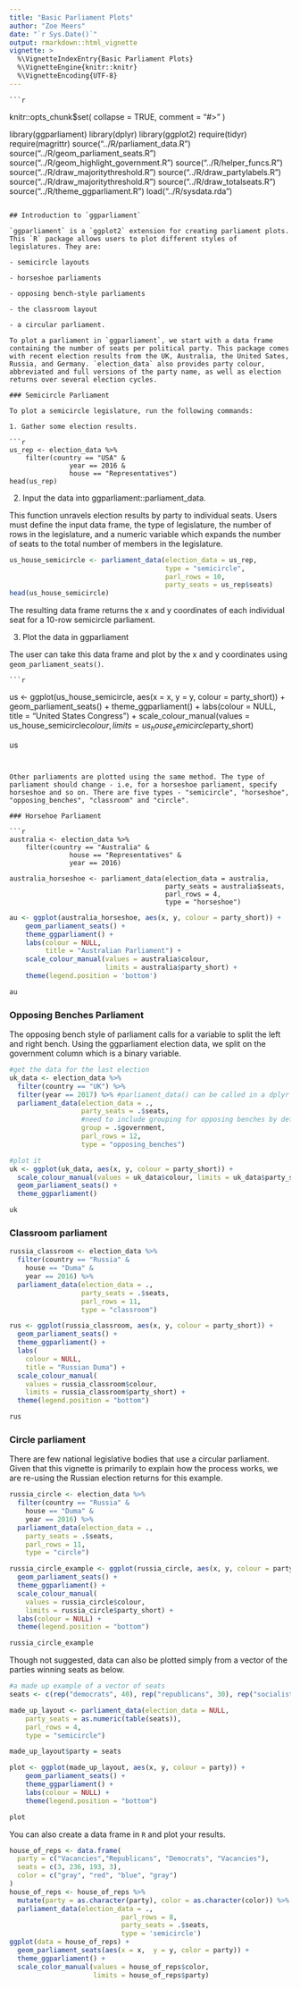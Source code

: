 ```yaml
---
title: "Basic Parliament Plots"
author: "Zoe Meers"
date: "`r Sys.Date()`"
output: rmarkdown::html_vignette
vignette: >
  %\VignetteIndexEntry{Basic Parliament Plots}
  %\VignetteEngine{knitr::knitr}
  %\VignetteEncoding{UTF-8}
---
```

    
    ```r
knitr::opts_chunk$set(
    collapse = TRUE,
    comment = "#>"
)

library(ggparliament)
library(dplyr)
library(ggplot2)
require(tidyr)
require(magrittr)
source("../R/parliament_data.R")
source("../R/geom_parliament_seats.R")
source("../R/geom_highlight_government.R")
source("../R/helper_funcs.R")
source("../R/draw_majoritythreshold.R")
source("../R/draw_partylabels.R")
source("../R/draw_majoritythreshold.R")
source("../R/draw_totalseats.R")
source("../R/theme_ggparliament.R")
load("../R/sysdata.rda")
```

## Introduction to `ggparliament`

`ggparliament` is a `ggplot2` extension for creating parliament plots. This `R` package allows users to plot different styles of legislatures. They are:
    
- semicircle layouts 

- horseshoe parliaments

- opposing bench-style parliaments

- the classroom layout

- a circular parliament.

To plot a parliament in `ggparliament`, we start with a data frame containing the number of seats per political party. This package comes with recent election results from the UK, Australia, the United Sates, Russia, and Germany. `election_data` also provides party colour, abbreviated and full versions of the party name, as well as election returns over several election cycles.

### Semicircle Parliament

To plot a semicircle legislature, run the following commands:
    
1. Gather some election results.

```r
us_rep <- election_data %>%
    filter(country == "USA" &
               year == 2016 &
               house == "Representatives")
head(us_rep)
```

2. Input the data into ggparliament::parliament_data.

This function unravels election results by party to individual seats. Users must define the input data frame, the type of legislature, the number of rows in the legislature, and a numeric variable which expands the number of seats to the total number of members in the legislature.

```r
us_house_semicircle <- parliament_data(election_data = us_rep,
                                       type = "semicircle",
                                       parl_rows = 10,
                                       party_seats = us_rep$seats)
head(us_house_semicircle)
```

The resulting data frame returns the x and y coordinates of each individual seat for a 10-row semicircle parliament. 

3. Plot the data in ggparliament

The user can take this data frame and plot by the x and y coordinates using `geom_parliament_seats()`. 
    
    ```r
us <- ggplot(us_house_semicircle, aes(x = x, y = y, colour = party_short)) +
    geom_parliament_seats() + 
    theme_ggparliament() +
    labs(colour = NULL, 
         title = "United States Congress") +
    scale_colour_manual(values = us_house_semicircle$colour, 
                        limits = us_house_semicircle$party_short) 

us
```


Other parliaments are plotted using the same method. The type of parliament should change - i.e, for a horseshoe parliament, specify horseshoe and so on. There are five types - "semicircle", "horseshoe", "opposing_benches", "classroom" and "circle".

### Horsehoe Parliament

```r
australia <- election_data %>%
    filter(country == "Australia" &
               house == "Representatives" &
               year == 2016) 

australia_horseshoe <- parliament_data(election_data = australia,
                                       party_seats = australia$seats,
                                       parl_rows = 4,
                                       type = "horseshoe")
```

```r
au <- ggplot(australia_horseshoe, aes(x, y, colour = party_short)) +
    geom_parliament_seats() + 
    theme_ggparliament() +
    labs(colour = NULL, 
         title = "Australian Parliament") +
    scale_colour_manual(values = australia$colour, 
                        limits = australia$party_short) + 
    theme(legend.position = 'bottom')

au
```

### Opposing Benches Parliament

The opposing bench style of parliament calls for a variable to split the left and right bench. Using the ggparliament election data, we split on the government column which is a binary variable.


```r
#get the data for the last election
uk_data <- election_data %>%
  filter(country == "UK") %>%
  filter(year == 2017) %>% #parliament_data() can be called in a dplyr chain.
  parliament_data(election_data = ., 
                  party_seats = .$seats,
                  #need to include grouping for opposing benches by definition
                  group = .$government,
                  parl_rows = 12,
                  type = "opposing_benches")

#plot it
uk <- ggplot(uk_data, aes(x, y, colour = party_short)) +
  scale_colour_manual(values = uk_data$colour, limits = uk_data$party_short) +
  geom_parliament_seats() +
  theme_ggparliament()

uk

```

### Classroom parliament

```r
russia_classroom <- election_data %>%
  filter(country == "Russia" &
    house == "Duma" &
    year == 2016) %>% 
  parliament_data(election_data = .,
                  party_seats = .$seats,
                  parl_rows = 11,
                  type = "classroom")
```

```r
rus <- ggplot(russia_classroom, aes(x, y, colour = party_short)) +
  geom_parliament_seats() +
  theme_ggparliament() +
  labs(
    colour = NULL,
    title = "Russian Duma") +
  scale_colour_manual(
    values = russia_classroom$colour,
    limits = russia_classroom$party_short) +
  theme(legend.position = "bottom")

rus
```


### Circle parliament

There are few national legislative bodies that use a circular parliament. Given that this vignette is primarily to explain how the process works, we are re-using the Russian election returns for this example.

```r
russia_circle <- election_data %>%
  filter(country == "Russia" &
    house == "Duma" &
    year == 2016) %>% 
  parliament_data(election_data = .,
    party_seats = .$seats,
    parl_rows = 11,
    type = "circle")
```

```r
russia_circle_example <- ggplot(russia_circle, aes(x, y, colour = party_short)) +
  geom_parliament_seats() +
  theme_ggparliament() +
  scale_colour_manual(
    values = russia_circle$colour,
    limits = russia_circle$party_short) +
  labs(colour = NULL) +
  theme(legend.position = "bottom")

russia_circle_example
```

Though not suggested, data can also be plotted simply from a vector of the parties winning seats as below.

```r
#a made up example of a vector of seats
seats <- c(rep("democrats", 40), rep("republicans", 30), rep("socialists", 20), rep("nationalists", 10))

made_up_layout <- parliament_data(election_data = NULL,
    party_seats = as.numeric(table(seats)),
    parl_rows = 4,
    type = "semicircle")

made_up_layout$party = seats

plot <- ggplot(made_up_layout, aes(x, y, colour = party)) +
    geom_parliament_seats() +
    theme_ggparliament() +
    labs(colour = NULL) +
    theme(legend.position = "bottom")

plot
```

You can also create a data frame in `R` and plot your results.
```r
house_of_reps <- data.frame(
  party = c("Vacancies","Republicans", "Democrats", "Vacancies"),
  seats = c(3, 236, 193, 3),
  color = c("gray", "red", "blue", "gray")
) 
house_of_reps <- house_of_reps %>% 
  mutate(party = as.character(party), color = as.character(color)) %>%
  parliament_data(election_data = .,
                            parl_rows = 8,
                            party_seats = .$seats,
                            type = 'semicircle')
ggplot(data = house_of_reps) +
  geom_parliament_seats(aes(x = x,  y = y, color = party)) +
  theme_ggparliament() +
  scale_color_manual(values = house_of_reps$color, 
                     limits = house_of_reps$party)

```

